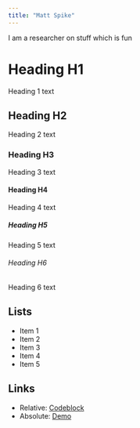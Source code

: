 ```yaml
---
title: "Matt Spike"
---
```


I am a researcher on stuff which is fun

# Heading H1
Heading 1 text

## Heading H2
Heading 2 text

### Heading H3
Heading 3 text

#### Heading H4
Heading 4 text

##### Heading H5
Heading 5 text

###### Heading H6
Heading 6 text

## Lists
- Item 1
- Item 2
- Item 3
- Item 4
- Item 5

## Links

* Relative: [Codeblock](/codeblock)
* Absolute: [Demo](https://learn.hasura.io/graphql/react)